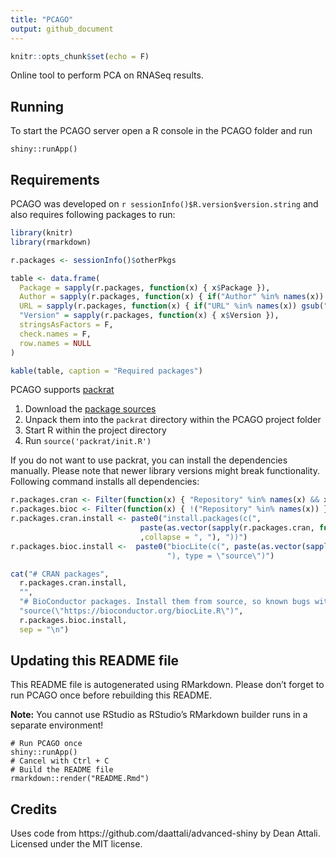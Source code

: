 ```yaml
---
title: "PCAGO"
output: github_document
---
```


```r
knitr::opts_chunk$set(echo = F)
```

Online tool to perform PCA on RNASeq results.

## Running

To start the PCAGO server open a R console in the PCAGO folder and run

```
shiny::runApp()
```

## Requirements

PCAGO was developed on `r sessionInfo()$R.version$version.string` and also requires following packages to run:

```r

library(knitr)
library(rmarkdown)

r.packages <- sessionInfo()$otherPkgs

table <- data.frame(
  Package = sapply(r.packages, function(x) { x$Package }),
  Author = sapply(r.packages, function(x) { if("Author" %in% names(x)) gsub("\n", " ", x$Author) else "" }),
  URL = sapply(r.packages, function(x) { if("URL" %in% names(x)) gsub("\n", " ", x$URL, fixed = T) else "" }),
  "Version" = sapply(r.packages, function(x) { x$Version }),
  stringsAsFactors = F,
  check.names = F,
  row.names = NULL
)

kable(table, caption = "Required packages")

```

PCAGO supports [packrat](https://rstudio.github.io/packrat/) 

1. Download the [package sources](https://drive.google.com/file/d/1aJ1m0hfl1wofaaON1_TfZY0k-YkXonaB/view?usp=sharing)
2. Unpack them into the `packrat` directory within the PCAGO project folder
3. Start R within the project directory
4. Run `source('packrat/init.R')`

If you do not want to use packrat, you can install the dependencies manually.
Please note that newer library versions might break functionality.
Following command installs all dependencies:

```r

r.packages.cran <- Filter(function(x) { "Repository" %in% names(x) && x$Repository == "CRAN" }, sessionInfo()$otherPkgs)
r.packages.bioc <- Filter(function(x) { !("Repository" %in% names(x)) }, sessionInfo()$otherPkgs)
r.packages.cran.install <- paste0("install.packages(c(",
                             paste(as.vector(sapply(r.packages.cran, function(x) { paste0("\"", x$Package, "\"") }))
                             ,collapse = ", "), "))")
r.packages.bioc.install <-  paste0("biocLite(c(", paste(as.vector(sapply(r.packages.bioc, function(x) { paste0("\"", x$Package, "\"") })), collapse = ", ") ,
                                   "), type = \"source\")")

cat("# CRAN packages",
  r.packages.cran.install,
  "",
  "# BioConductor packages. Install them from source, so known bugs with newer R versions can be avoided.",
  "source(\"https://bioconductor.org/biocLite.R\")",
  r.packages.bioc.install,
  sep = "\n")

```

## Updating this README file

This README file is autogenerated using RMarkdown. Please don't forget to run PCAGO once before
rebuilding this README.

**Note:** You cannot use RStudio as RStudio's RMarkdown builder runs in a separate environment!

```
# Run PCAGO once
shiny::runApp()
# Cancel with Ctrl + C
# Build the README file
rmarkdown::render("README.Rmd")
```

## Credits

Uses code from https://github.com/daattali/advanced-shiny by Dean Attali. Licensed under the MIT license.
